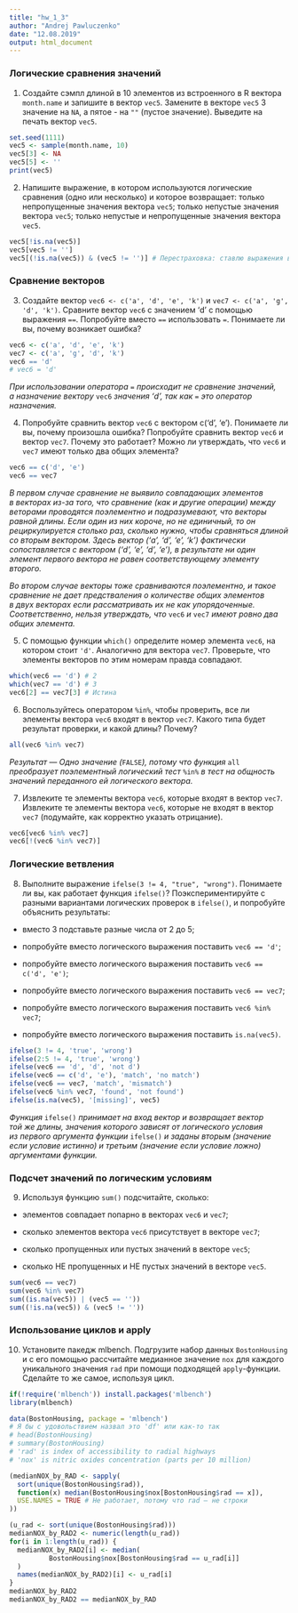 ```yaml
---
title: "hw_1_3"
author: "Andrej Pawluczenko"
date: "12.08.2019"
output: html_document
---
```


### Логические сравнения значений

1. Создайте сэмпл длиной в 10 элементов из встроенного в R вектора `month.name` и запишите в вектор `vec5`. Замените в векторе `vec5` 3 значение на `NA`, а пятое - на `""` (пустое значение). Выведите на печать вектор `vec5`.

```r
set.seed(1111)
vec5 <- sample(month.name, 10)
vec5[3] <- NA
vec5[5] <- ''
print(vec5)
```

2. Напишите выражение, в котором используются логические сравнения (одно или несколько) и которое возвращает: только непропущенные значения вектора `vec5`; только непустые значения вектора `vec5`; только непустые и непропущенные значения вектора `vec5`.

```r
vec5[!is.na(vec5)]
vec5[vec5 != '']
vec5[(!is.na(vec5)) & (vec5 != '')] # Перестраховка: ставлю выражения в скобки
```

### Сравнение векторов

3. Создайте вектор `vec6 <- c('a', 'd', 'e', 'k')` и `vec7 <- c('a', 'g', 'd', 'k')`. Сравните вектор `vec6` с значением 'd' с помощью выражения `==`. Попробуйте вместо `==` использовать `=`. Понимаете ли вы, почему возникает ошибка?

```r
vec6 <- c('a', 'd', 'e', 'k')
vec7 <- c('a', 'g', 'd', 'k')
vec6 == 'd'
# vec6 = 'd'
```

*При использовании оператора* `=` *происходит не сравнение значений, а назначение вектору* `vec6` *значения 'd', так как* `=` *это оператор назначения.*

4. Попробуйте сравнить вектор `vec6` с вектором c('d', 'e'). Понимаете ли вы, почему произошла ошибка? Попробуйте сравнить вектор `vec6` и вектор `vec7`. Почему это работает? Можно ли утверждать, что `vec6` и `vec7` имеют только два общих элемента?

```r
vec6 == c('d', 'e')
vec6 == vec7
```
*В первом случае сравнение не выявило совпадающих элементов в векторах из-за того, что сравнение (как и другие операции) между веторами проводятся поэлементно и подразумевают, что векторы равной длины. Если один из них короче, но не единичный, то он рециркулируется столько раз, сколько нужно, чтобы сравняться длиной со вторым вектором. Здесь вектор ('a', 'd', 'e', 'k') фактически сопоставляется с вектором ('d', 'e', 'd', 'e'), в результате ни один элемент первого вектора не равен соответствующему элементу второго.*

*Во втором случае векторы тоже сравниваются поэлементно, и такое сравнение не дает предстваления о количестве общих элементов в двух векторах если рассматривать их не как упорядоченные. Соответственно, нельзя утверждать, что* `vec6` *и* `vec7` *имеют ровно два общих элемента.*

5. С помощью функции `which()` определите номер элемента `vec6`, на котором стоит `'d'`. Аналогично для вектора `vec7`. Проверьте, что элементы векторов по этим номерам правда совпадают.

```r
which(vec6 == 'd') # 2
which(vec7 == 'd') # 3
vec6[2] == vec7[3] # Истина
```

6. Воспользуйтесь оператором `%in%`, чтобы проверить, все ли элементы вектора `vec6` входят в вектор `vec7`. Какого типа будет результат проверки, и какой длины? Почему?

```r
all(vec6 %in% vec7)
```
*Результат — Одно значение (*`FALSE`*), потому что функция* `all` *преобразует поэлементный логический тест* `%in%` *в тест на общность значений переданного ей логического вектора.*

7. Извлеките те элементы вектора `vec6`, которые входят в вектор `vec7`. Извлеките те элементы вектора `vec6`, которые не входят в вектор `vec7` (подумайте, как корректно указать отрицание).

```r
vec6[vec6 %in% vec7]
vec6[!(vec6 %in% vec7)]
```


### Логические ветвления

8. Выполните выражение `ifelse(3 != 4, "true", "wrong")`. Понимаете ли вы, как работает функция `ifelse()`? Поэкспериментируйте с разными вариантами логических проверок в `ifelse()`, и попробуйте объяснить результаты:

 - вместо 3 подставьте разные числа от 2 до 5;

 - попробуйте вместо логического выражения поставить `vec6 == 'd'`;
 
 - попробуйте вместо логического выражения поставить `vec6 == c('d', 'e')`;
 
 - попробуйте вместо логического выражения поставить `vec6 == vec7`;
 
 - попробуйте вместо логического выражения поставить `vec6 %in% vec7`;
 
 - попробуйте вместо логического выражения поставить `is.na(vec5)`.

```r
ifelse(3 != 4, 'true', 'wrong')
ifelse(2:5 != 4, 'true', 'wrong')
ifelse(vec6 == 'd', 'd', 'not d')
ifelse(vec6 == c('d', 'e'), 'match', 'no match')
ifelse(vec6 == vec7, 'match', 'mismatch')
ifelse(vec6 %in% vec7, 'found', 'not found')
ifelse(is.na(vec5), '[missing]', vec5)
```
*Функция* `ifelse()` *принимает на вход вектор и возвращает вектор той же длины, значения которого зависят от логического условия из первого аргумента функции* `ifelse()` *и заданы вторым (значение если условие истинно) и третьим (значение если условие ложно) аргументами функции.*

### Подсчет значений по логическим условиям

9. Используя функцию `sum()` подсчитайте, сколько:

 - элементов совпадает попарно в векторах `vec6` и `vec7`;
 
 - сколько элементов вектора `vec6` присутствует в векторе `vec7`;
 
 - сколько пропущенных или пустых значений в векторе `vec5`;
 
 - сколько НЕ пропущенных и НЕ пустых значений в векторе `vec5`.

```r
sum(vec6 == vec7)
sum(vec6 %in% vec7)
sum((is.na(vec5)) | (vec5 == ''))
sum((!is.na(vec5)) & (vec5 != ''))
```
 
### Использование циклов и apply
 
10. Установите пакедж mlbench. 
Подгрузите набор данных  `BostonHousing` и с его помощью рассчитайте медианное значение `nox` для каждого уникального значения `rad` при помощи подходящей `apply`-функции. Сделайте то же самое, используя цикл.

```r
if(!require('mlbench')) install.packages('mlbench')
library(mlbench)

data(BostonHousing, package = 'mlbench')
# Я бы с удовольствием назвал это 'df' или как-то так
# head(BostonHousing)
# summary(BostonHousing)
# 'rad' is index of accessibility to radial highways
# 'nox' is nitric oxides concentration (parts per 10 million)

(medianNOX_by_RAD <- sapply(
  sort(unique(BostonHousing$rad)), 
  function(x) median(BostonHousing$nox[BostonHousing$rad == x]),
  USE.NAMES = TRUE # Не работает, потому что rad — не строки
))

(u_rad <- sort(unique(BostonHousing$rad)))
medianNOX_by_RAD2 <- numeric(length(u_rad))
for(i in 1:length(u_rad)) {
  medianNOX_by_RAD2[i] <- median(
          BostonHousing$nox[BostonHousing$rad == u_rad[i]]
  )
  names(medianNOX_by_RAD2)[i] <- u_rad[i]
}
medianNOX_by_RAD2
medianNOX_by_RAD2 == medianNOX_by_RAD
```